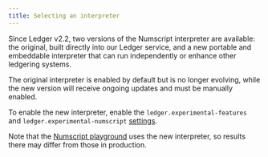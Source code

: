 ```yaml
---
title: Selecting an interpreter
---
```


Since Ledger v2.2, two versions of the Numscript interpreter are available: the original, built directly into our Ledger service, and a new portable and embeddable interpreter that can run independently or enhance other ledgering systems.

The original interpreter is enabled by default but is no longer evolving, while the new version will receive ongoing updates and must be manually enabled.

To enable the new interpreter, enable the `ledger.experimental-features` and `ledger.experimental-numscript` [settings](../operator/Configuration%20reference/Settings).

Note that the [Numscript playground](https://playground.numscript.org/?template=simple-send) uses the new interpreter, so results there may differ from those in production.